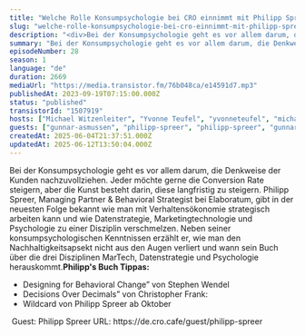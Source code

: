 ```yaml
---
title: "Welche Rolle Konsumpsychologie bei CRO einnimmt mit Philipp Spreer"
slug: "welche-rolle-konsumpsychologie-bei-cro-einnimmt-mit-philipp-spreer"
description: "<div>Bei der Konsumpsychologie geht es vor allem darum, die Denkweise der Kunden nachzuvollziehen. Jeder möchte gerne die Conversion Rate steigern, aber die Kunst besteht darin, diese langfristig zu steigern. Philipp Spreer, Managing Partner &amp; Behavioral Strategist bei Elaboratum, gibt in der neuesten Folge bekannt wie man mit Verhaltensökonomie strategisch arbeiten kann und wie Datenstrategie, Marketingtechnologie und Psychologie zu einer Disziplin verschmelzen. Neben seiner konsumpsychologischen Kenntnissen erzählt er, wie man den Nachhaltigkeitsapsekt nicht aus den Augen verliert und wann sein Buch über die drei Disziplinen MarTech, Datenstrategie und Psychologie herauskommt.<strong>Philipp's Buch Tippas:</strong></div><ul><li>Designing for Behavioral Change” von Stephen Wendel</li><li>Decisions Over Decimals” von Christopher Frank:</li><li>Wildcard von Philipp Spreer ab Oktober</li></ul><div>&nbsp;Guest: Philipp Spreer URL: https://de.cro.cafe/guest/philipp-spreer&nbsp;</div>"
summary: "Bei der Konsumpsychologie geht es vor allem darum, die Denkweise der Kunden nachzuvollziehen. Jeder möchte gerne die Conversion Rate steigern, aber die Kunst besteht darin, diese langfristig zu steigern. Philipp Spreer, Managing Partner & Behavioral Strategist bei Elaboratum, gibt in der neuesten Folge bekannt wie man mit Verhaltensökonomie strategisch arbeiten kann und wie Datenstrategie, Marketingtechnologie und Psychologie zu einer Disziplin verschmelzen. Neben seiner konsumpsychologischen Kenntnissen erzählt er, wie man den Nachhaltigkeitsapsekt nicht aus den Augen verliert und wann sein Buch über die drei Disziplinen MarTech, Datenstrategie und Psychologie herauskommt.Philipp's Buch Tippas:Designing for Behavioral Change” von Stephen WendelDecisions Over Decimals” von Christopher Frank:Wildcard von Philipp Spreer ab Oktober Guest: Philipp Spreer URL: https://de.cro.cafe/guest/philipp-spreer "
episodeNumber: 28
season: 1
language: "de"
duration: 2669
mediaUrl: "https://media.transistor.fm/76b048ca/e14591d7.mp3"
publishedAt: 2023-09-19T07:15:00.000Z
status: "published"
transistorId: "1507919"
hosts: ["Michael Witzenleiter", "Yvonne Teufel", "yvonneteufel", "michaelwitzenleiter"]
guests: ["gunnar-asmussen", "philipp-spreer", "philipp-spreer", "gunnar-asmussen"]
createdAt: 2025-06-04T21:37:51.000Z
updatedAt: 2025-06-12T13:50:04.000Z
---
```


Bei der Konsumpsychologie geht es vor allem darum, die Denkweise der Kunden nachzuvollziehen. Jeder möchte gerne die Conversion Rate steigern, aber die Kunst besteht darin, diese langfristig zu steigern. Philipp Spreer, Managing Partner & Behavioral Strategist bei Elaboratum, gibt in der neuesten Folge bekannt wie man mit Verhaltensökonomie strategisch arbeiten kann und wie Datenstrategie, Marketingtechnologie und Psychologie zu einer Disziplin verschmelzen. Neben seiner konsumpsychologischen Kenntnissen erzählt er, wie man den Nachhaltigkeitsapsekt nicht aus den Augen verliert und wann sein Buch über die drei Disziplinen MarTech, Datenstrategie und Psychologie herauskommt.<strong>Philipp's Buch Tippas:</strong>
<ul><li>Designing for Behavioral Change” von Stephen Wendel</li><li>Decisions Over Decimals” von Christopher Frank:</li><li>Wildcard von Philipp Spreer ab Oktober</li></ul>&nbsp;Guest: Philipp Spreer URL: https://de.cro.cafe/guest/philipp-spreer&nbsp;
